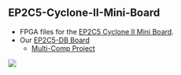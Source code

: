 == EP2C5-Cyclone-II-Mini-Board ==

* FPGA files for the [http://land-boards.com/blwiki/index.php?title=Cyclone_II_EP2C5_Mini_Dev_Board EP2C5 Cyclone II Mini Board].
* Our [http://land-boards.com/blwiki/index.php?title=EP2C5-DB EP2C5-DB Board]
** [https://github.com/douggilliland/MultiComp Multi-Comp Project]

<img src="http://land-boards.com/blwiki/images/2/2f/EP2CS-DB-170-X4-CCA-720px.jpg"></a>
